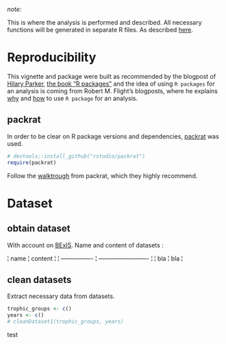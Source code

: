 <!--
%\VignetteEngine{knitr}
%\VignetteIndexEntry{ISMB Twitter Analysis}
-->

*note:*

This is where the analysis is performed and described.
All necessary functions will be generated in separate R files.
As described [here](http://rmflight.github.io/post/vignette-analysis/).


# Reproducibility
This vignette and package were built as recommended by the blogpost of [Hilary Parker](https://hilaryparker.com/2014/04/29/writing-an-r-package-from-scratch/), [the book "R packages"](http://r-pkgs.had.co.nz/) and the idea of using `R packages` for an analysis is coming from Robert M. Flight's blogposts, where he explains [why](http://rmflight.github.io/post/analyses-as-packages/) and [how](http://rmflight.github.io/post/vignette-analysis/) to use `R package` for an analysis.

## packrat
In order to be clear on R package versions and dependencies, [packrat](http://rstudio.github.io/packrat/) was used. 
```r
# devtools::install_github("rstudio/packrat")
require(packrat)
```
Follow the [walktrough](http://rstudio.github.io/packrat/walkthrough.html) from packrat, which they highly recommend.


# Dataset
## obtain dataset
With account on [BExIS](https://www.bexis.uni-jena.de). Name and content of datasets : 

¦ name             ¦ content                   ¦
¦ ---------------- ¦ ------------------------- ¦
¦ bla              ¦ bla                       ¦


## clean datasets
Extract necessary data from datasets.
```r
trophic_groups <- c()
years <- c()
# cleanDataset1(trophic_groups, years)
```

test
